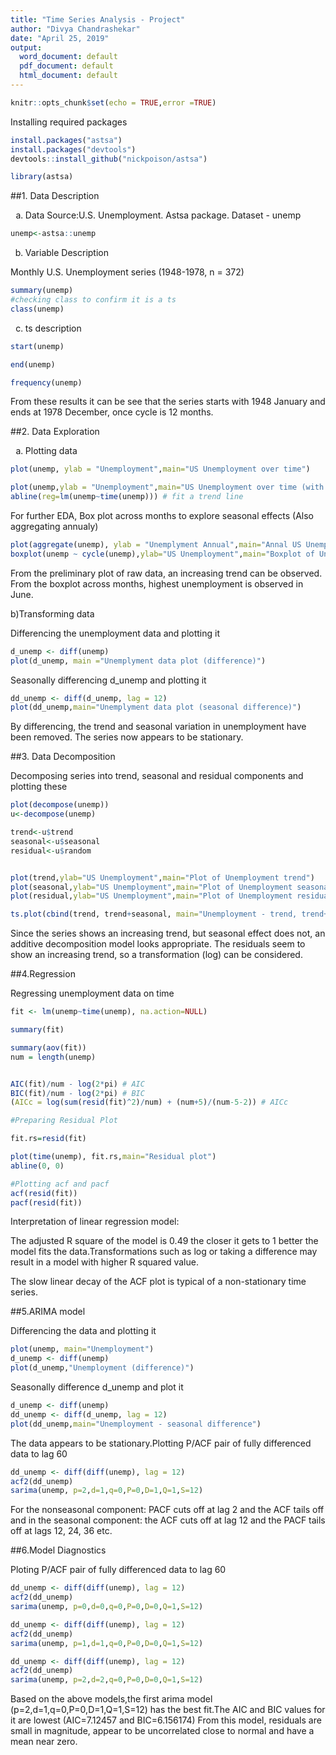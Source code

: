 ---
title: "Time Series Analysis - Project"
author: "Divya Chandrashekar"
date: "April 25, 2019"
output:
  word_document: default
  pdf_document: default
  html_document: default
---

```{r setup, include=FALSE}
knitr::opts_chunk$set(echo = TRUE,error =TRUE)

```

Installing required packages
```{r}
install.packages("astsa")
install.packages("devtools")
devtools::install_github("nickpoison/astsa")

library(astsa)
```

##1. Data Description

a) Data Source:U.S. Unemployment. Astsa package. Dataset - unemp
 
```{r unemp}
unemp<-astsa::unemp
```

b) Variable Description

Monthly U.S. Unemployment series (1948-1978, n = 372)
```{r}
summary(unemp)
#checking class to confirm it is a ts
class(unemp)
```

c) ts description

```{r}
start(unemp)

end(unemp)

frequency(unemp)
```
From these results it can be see that the series starts with 1948 January and ends at 1978 December, once cycle is 12 months.


##2. Data Exploration

a) Plotting data

```{r message=FALSE, echo=FALSE}
plot(unemp, ylab = "Unemployment",main="US Unemployment over time")
```


```{r message=FALSE, echo=FALSE}
plot(unemp,ylab = "Unemployment",main="US Unemployment over time (with trend line")
abline(reg=lm(unemp~time(unemp))) # fit a trend line
```

For further EDA,
Box plot across months to explore seasonal effects 
(Also aggregating annualy)

```{r message=FALSE, echo=FALSE}
plot(aggregate(unemp), ylab = "Unemplyment Annual",main="Annal US Unemployment over time")
boxplot(unemp ~ cycle(unemp),ylab="US Unemployment",main="Boxplot of Unemployment across months")
```


From the preliminary plot of raw data, an increasing trend can be observed.
From the boxplot across months, highest unemployment is observed in June. 


b)Transforming data

Differencing the unemployment data and plotting it
```{r message=FALSE, echo=FALSE}
d_unemp <- diff(unemp)
plot(d_unemp, main ="Unemplyment data plot (difference)")
```

Seasonally differencing d_unemp and plotting it
```{r}
dd_unemp <- diff(d_unemp, lag = 12)  
plot(dd_unemp,main="Unemplyment data plot (seasonal difference)")
```


By differencing, the trend and seasonal variation in unemployment have been removed.
The series now appears to be stationary.

##3. Data Decomposition

Decomposing series into trend, seasonal and residual components
and plotting these

```{r message=FALSE, echo=FALSE}
plot(decompose(unemp))
u<-decompose(unemp)

trend<-u$trend
seasonal<-u$seasonal
residual<-u$random


plot(trend,ylab="US Unemployment",main="Plot of Unemployment trend")
plot(seasonal,ylab="US Unemployment",main="Plot of Unemployment seasonal")
plot(residual,ylab="US Unemployment",main="Plot of Unemployment residuals")

ts.plot(cbind(trend, trend+seasonal, main="Unemployment - trend, trend+seasonal"), lty=1:2)
```

Since the series shows an increasing trend, but seasonal effect does not, an additive decomposition model looks appropriate.
The residuals seem to show an increasing trend, so a transformation (log) can be considered.

##4.Regression

Regressing unemployment data on time
```{r}
fit <- lm(unemp~time(unemp), na.action=NULL)

summary(fit)

summary(aov(fit))
num = length(unemp)


AIC(fit)/num - log(2*pi) # AIC
BIC(fit)/num - log(2*pi) # BIC
(AICc = log(sum(resid(fit)^2)/num) + (num+5)/(num-5-2)) # AICc

#Preparing Residual Plot

fit.rs=resid(fit)

plot(time(unemp), fit.rs,main="Residual plot") 
abline(0, 0) 

#Plotting acf and pacf
acf(resid(fit))
pacf(resid(fit))


```

Interpretation of linear regression model:

The adjusted R square of the model is 0.49 the closer it gets to 1 better the model fits the data.Transformations such as log or taking a difference may result in a model with higher R squared value.

The slow linear decay of the ACF plot is typical of a non-stationary time series.

##5.ARIMA model

Differencing the data and plotting it

```{r message=FALSE, echo=FALSE}
plot(unemp, main="Unemployment")
d_unemp <- diff(unemp)
plot(d_unemp,"Unemployment (difference)")
```

Seasonally difference d_unemp and plot it

```{r message=FALSE, echo=FALSE}
d_unemp <- diff(unemp)
dd_unemp <- diff(d_unemp, lag = 12)  
plot(dd_unemp,main="Unemployment - seasonal difference")
```

The data appears to be stationary.Plotting P/ACF pair of fully differenced data to lag 60


```{r message=FALSE, echo=FALSE,include=TRUE}
dd_unemp <- diff(diff(unemp), lag = 12)
acf2(dd_unemp)
sarima(unemp, p=2,d=1,q=0,P=0,D=1,Q=1,S=12)
```

For the nonseasonal component:  PACF cuts off at lag 2 and the ACF tails off and in the seasonal component: the ACF cuts off at lag 12 and the PACF tails off at lags 12, 24, 36 etc.


##6.Model Diagnostics

Ploting P/ACF pair of fully differenced data to lag 60


```{r message=FALSE, echo=FALSE,include=TRUE}
dd_unemp <- diff(diff(unemp), lag = 12)
acf2(dd_unemp)
sarima(unemp, p=0,d=0,q=0,P=0,D=0,Q=1,S=12)

```
```{r message=FALSE, echo=FALSE,include=TRUE}
dd_unemp <- diff(diff(unemp), lag = 12)
acf2(dd_unemp)
sarima(unemp, p=1,d=1,q=0,P=0,D=0,Q=1,S=12)

```


```{r message=FALSE, echo=FALSE,include=TRUE}
dd_unemp <- diff(diff(unemp), lag = 12)
acf2(dd_unemp)
sarima(unemp, p=2,d=2,q=0,P=0,D=0,Q=1,S=12)

```

Based on the above models,the first arima model (p=2,d=1,q=0,P=0,D=1,Q=1,S=12) has the best fit.The AIC and BIC values for it are lowest (AIC=7.12457 and BIC=6.156174)
From this model, residuals are small in magnitude, appear to be uncorrelated close to normal and have a mean near zero.





